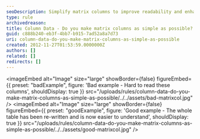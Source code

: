 ```yaml
---
seoDescription: Simplify matrix columns to improve readability and enhance user understanding.
type: rule
archivedreason:
title: Column Data - Do you make matrix columns as simple as possible?
guid: c888b240-eb3f-4bb7-b915-7ad52a8a7d73
uri: column-data-do-you-make-matrix-columns-as-simple-as-possible
created: 2012-11-27T01:53:59.0000000Z
authors: []
related: []
redirects: []
---
```


<imageEmbed
  alt="Image"
  size="large"
  showBorder={false}
  figureEmbed={{
    preset: "badExample",
    figure: 'Bad example - Hard to read these columns',
    shouldDisplay: true
  }}
  src="/uploads/rules/column-data-do-you-make-matrix-columns-as-simple-as-possible/../../assets/bad-matrixcol.jpg"
/>
<imageEmbed
  alt="Image"
  size="large"
  showBorder={false}
  figureEmbed={{
    preset: "goodExample",
    figure: 'Good example - The whole table has been re-written and is now easier to understand',
    shouldDisplay: true
  }}
  src="/uploads/rules/column-data-do-you-make-matrix-columns-as-simple-as-possible/../../assets/good-matrixcol.jpg"
/>